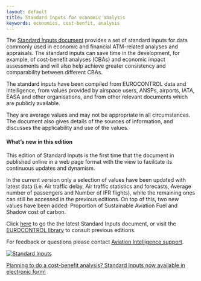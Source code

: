 ```yaml
---
layout: default
title: Standard Inputs for economic analysis
keywords: economics, cost-benfit, analysis
---
```

<style type="text/css">
li {
  margin-bottom: 10px
}

image-rendering: -webkit-optimize-contrast;
</style>

<div class="container">
<div class="row align-items-start">
<div class="col-sm-9">
The [Standard Inputs document][ectl_sti] provides a set of standard inputs for data commonly used in economic and financial ATM-related analyses and appraisals. The standard inputs can save time in the development, for example, of cost-benefit analyses (CBAs) and economic impact assessments and will also help achieve greater consistency and comparability between different CBAs.

The standard inputs have been compiled from EUROCONTROL data and intelligence, from values provided by airspace users, ANSPs, airports, IATA, EASA and other organisations, and from other relevant documents which are publicly available.

They are average values and may not be appropriate in all circumstances. The document also gives details of the sources of information, and discusses the applicability and use of the values.

#### What's new in this edition
This edition of Standard Inputs is the first time that the document in published online in a web page format with the view to facilitate its continuous updates and dynamism.

In the current version only a selection of values have been updated with latest data (i.e. Air traffic delay, Air traffic statistics and forecasts, Average number of passengers and Number of IFR flights), while the remaining ones can still be accessed in the previous editions. On top of this, two new values have been added: Proportion of Sustainable Aviation Fuel and Shadow cost of carbon.

Click [here][ectl_sti] to go the the latest Standard Inputs document, or visit the [EUROCONTROL library](https://www.eurocontrol.int/publication/eurocontrol-standard-inputs-economic-analyses){target="_blank"} to consult previous editions.

For feedback or questions please contact [Aviation Intelligence support](mailto:aviation.intelligence@eurocontrol.int).
</div>
<div class="col-sm-3">
<div class="card bg-light text-center border-0"><a href="/economics/standard-inputs/">
  <img class="card-img-top" src="/images/eco/stand-inputs.png" alt="Standard Inputs">
  <div class="card-body"><p class="card-text">Planning to do a cost-benefit analysis? Standard Inputs now available in electronic form!</p></div></a>
</div></div></div></div>



[ectl_sti]: <cba/standard-inputs> "Standard Inputs"
